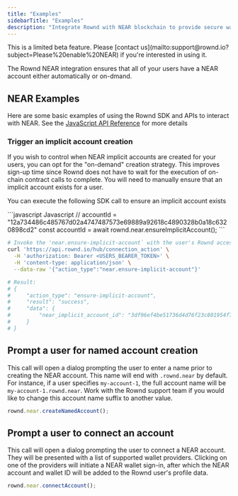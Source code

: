 ```yaml
---
title: "Examples"
sidebarTitle: "Examples"
description: "Integrate Rownd with NEAR blockchain to provide secure wallet management and user-friendly wallet interactions for your users."
---
```


<Info>
This is a limited beta feature. Please [contact us](mailto:support@rownd.io?subject=Please%20enable%20NEAR) if you're interested in using it.
</Info>

The Rownd NEAR integration ensures that all of your users have a NEAR account either automatically or on-dmand. 

## NEAR Examples

Here are some basic examples of using the Rownd SDK and APIs to interact with NEAR. See the [JavaScript API Reference](/sdk-reference/web/javascript--api-reference#near) for more details

### Trigger an implicit account creation

If you wish to control when NEAR implicit accounts are created for your users, you can opt for the "on-demand" creation 
strategy. This improves sign-up time since Rownd does not have to wait for the execution of on-chain contract calls to
complete. You will need to manually ensure that an implicit account exists for a user.

You can execute the following SDK call to ensure an implicit account exists

<CodeGroup>
```javascript Javascript
// accountId = "12a734486c485767d02a4747487573e69889a92618c4890328b0a18c6320898cd2"
const accountId = await rownd.near.ensureImplicitAccount();
```

```sh cURL
# Invoke the 'near.ensure-implicit-account` with the user's Rownd access token
curl 'https://api.rownd.io/hub/connection_action' \
  -H 'authorization: Bearer <USERS_BEARER_TOKEN>' \
  -H 'content-type: application/json' \
  --data-raw '{"action_type":"near.ensure-implicit-account"}'

# Result:
# {
#     "action_type": "ensure-implicit-account",
#     "result": "success",
#     "data": {
#         "near_implicit_account_id": "3df96ef4be51736d4d76f23c801954f72e8421a7751d4e2c44bc7cee35576a70"
#     }
# }
```
</CodeGroup>

## Prompt a user for named account creation

This call will open a dialog prompting the user to enter a name prior to creating the NEAR account. This name will end
with `.rownd.near` by default. For instance, if a user specifies `my-account-1`, the full account name will be
`my-account-1.rownd.near`. Work with the Rownd support team if you would like to change this account name suffix to
another value.

```javascript Javascript
rownd.near.createNamedAccount();
```

## Prompt a user to connect an account

This call will open a dialog prompting the user to connect a NEAR account. They will be presented with a list of supported wallet providers. Clicking on one of the providers will initiate a NEAR wallet sign-in, after which the NEAR account and wallet ID will be added to the Rownd user's profile data.

```javascript Javascript
rownd.near.connectAccount();
```
